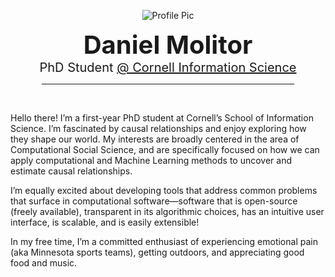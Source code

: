 <!-- Allow for insertion of Bootstrap icons -->
<link rel="stylesheet" href="https://cdn.jsdelivr.net/npm/bootstrap-icons@1.9.0/font/bootstrap-icons.css">

<p style="text-align:center;">
  <img src="media/_profile.png" alt="Profile Pic" class="profile-image">
</p>

<p style="text-align:center;">
<b style="font-size:40px">Daniel Molitor</b>
<br/>
<span style="font-size:20px">PhD Student <a href="https://infosci.cornell.edu/phd">@ Cornell Information Science</a></span>
<br/>
<p><hr style="width:80%; margin-left:10%; margin-right:10%;"></p>
<p style="text-align:center;padding-left:15%;padding-right:15%;">
<a href="https://github.com/dmolitor" class="button"><i class="bi-github icon-lg"></i></a>
<a href="https://twitter.com/danieljmolitor" class="button"><i class="bi-twitter icon-lg"></i></a>
<a href="mailto:molitdj97@gmail.com" class="button"><i class="bi-envelope-fill icon-lg"></i></a>
</p>
</br>
<p class="about-text">Hello there! I'm a first-year PhD student at Cornell's School of Information Science. I'm fascinated by causal relationships and enjoy exploring how they shape our world. My interests are broadly centered in the area of Computational Social Science, and are specifically focused on how we can apply computational and Machine Learning methods to uncover and estimate causal relationships.</p>
<p class="about-text">I'm equally excited about developing tools that address common problems that surface in computational software—software that is open-source (freely available), transparent in its algorithmic choices, has an intuitive user interface, is scalable, and is easily extensible!</p>
<p class="about-text">In my free time, I'm a committed enthusiast of experiencing emotional pain (aka Minnesota sports teams), getting outdoors, and appreciating good food and music.</p>
